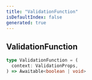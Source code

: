 ```yaml
---
title: "ValidationFunction"
isDefaultIndex: false
generated: true
---
```



<!-- This file was generated from the CommandKit source. Do not modify. Instead, re-run the "docgen" script -->


## ValidationFunction

<GenerationInfo sourceFile="packages/legacy/src/loadLegacyValidations.ts" sourceLine="27" packageName="@commandkit/legacy" />



```ts title="Signature"
type ValidationFunction = (
  context: ValidationProps,
) => Awaitable<boolean | void>
```
